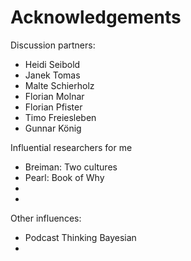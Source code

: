 # Acknowledgements



Discussion partners:

* Heidi Seibold
* Janek Tomas
* Malte Schierholz
* Florian Molnar
* Florian Pfister
* Timo Freiesleben
* Gunnar König



Influential researchers for me

* Breiman: Two cultures
* Pearl: Book of Why
* 
*

Other influences:

* Podcast Thinking Bayesian
*
